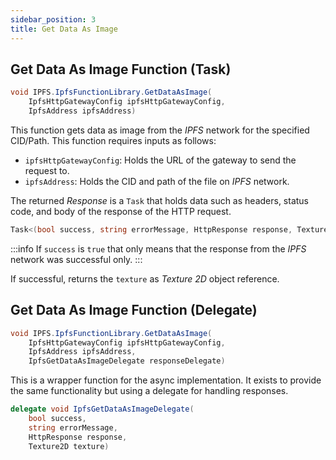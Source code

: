```yaml
---
sidebar_position: 3
title: Get Data As Image
---
```



## Get Data As Image Function (Task)

```cs
void IPFS.IpfsFunctionLibrary.GetDataAsImage(
    IpfsHttpGatewayConfig ipfsHttpGatewayConfig,
    IpfsAddress ipfsAddress)
```

This function gets data as image from the *IPFS* network for the specified CID/Path. This function requires
inputs as follows:

* `ipfsHttpGatewayConfig`: Holds the URL of the gateway to send the request to.
* `ipfsAddress`: Holds the CID and path of the file on *IPFS* network.

The returned *Response* is a `Task` that holds data such as headers, status code, and body of the response of the HTTP
request.

```cs
Task<(bool success, string errorMessage, HttpResponse response, Texture2D texture)>
```

:::info
If `success` is `true` that only means that the response from the *IPFS* network was successful only.
:::

If successful, returns the `texture` as *Texture 2D* object reference.



## Get Data As Image Function (Delegate)

```cs
void IPFS.IpfsFunctionLibrary.GetDataAsImage(
    IpfsHttpGatewayConfig ipfsHttpGatewayConfig,
    IpfsAddress ipfsAddress,
    IpfsGetDataAsImageDelegate responseDelegate)
```

This is a wrapper function for the async implementation. It exists to provide
the same functionality but using a delegate for handling responses.

```cs
delegate void IpfsGetDataAsImageDelegate(
    bool success,
    string errorMessage,
    HttpResponse response,
    Texture2D texture)
```


